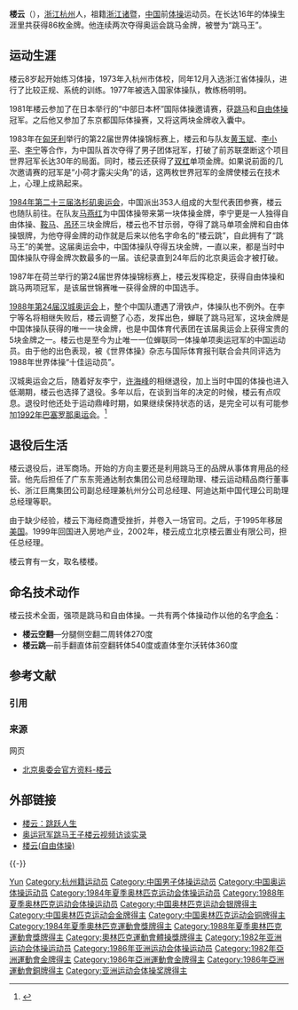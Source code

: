 {{Infobox Gymnast
|gymnastname = 楼云
|image = Replace this image male.svg
|imagesize = 150px
|caption = 
|fullname = 
|altname = 
|nickname = 
|country = {{CHN}}
|formercountry = 
|birthdate = {{Birth date and age|1964|6|23}}
|birthplace = {{PRC}}[[浙江省|浙江省]][[杭州市|杭州市]]
|hometown = {{PRC}}[[浙江省|浙江省]][[绍兴市|绍兴市]][[诸暨市|诸暨市]]
|residence = 
|deathdate = 
|deathplace = 
|height = 
|discipline = [[競技體操|男子競技體操]]
|level = 
|natlteam = 
|club = 
|gym = 
|collegeteam = 
|headcoach = 
|assistcoach = 
|formercoach = 
|choreographer = 
|music = 
|eponymousskills = 
|retired = 
|medaltemplates = <!-- see [[Template:MedalRelatedTemplates|Template:MedalRelatedTemplates]] -->
{{MedalCompetition | [[夏季奧林匹克運動會|夏季奧林匹克運動會]] }}
{{MedalGold|[[1984年夏季奧林匹克運動會|1984年洛杉磯]]|[[1984年夏季奧林匹克運動會體操比賽|跳馬]]}}
{{MedalGold |[[1988年夏季奧林匹克運動會|1988年漢城]]|[[1988年夏季奧林匹克運動會體操比賽|跳馬]]}}
{{MedalSilver|[[1984年夏季奧林匹克運動會|1984年洛杉磯]]|[[1984年夏季奧林匹克運動會體操比賽|團體]]}}
{{MedalSilver|[[1984年夏季奧林匹克運動會|1984年洛杉磯]]|[[1984年夏季奧林匹克運動會體操比賽|自由體操]]}}
{{MedalBronze|[[1988年夏季奧林匹克運動會|1988年漢城]]|[[1988年夏季奧林匹克運動會體操比賽|自由體操]]}}
}}

'''楼云'''（{{bd|1964年|6月23日|catIdx=Lou Yun}}），[[浙江省|浙江]][[杭州市|杭州]]人，祖籍[[浙江省|浙江]][[诸暨市|诸暨]]，[[中华人民共和国|中国]]前[[体操|体操]]运动员。在长达16年的体操生涯里共获得86枚金牌。他连续两次夺得奥运会跳马金牌，被誉为“跳马王”。

== 运动生涯 ==
楼云8岁起开始练习体操，1973年入杭州市体校，同年12月入选浙江省体操队，进行了比较正规、系统的训练。1977年被选入国家体操队，教练杨明明。

1981年楼云参加了在日本举行的“中部日本杯”国际体操邀请赛，获[[跳马|跳马]]和[[自由体操|自由体操]]冠军。之后他又参加了东京都国际体操赛，又将这两块金牌收入囊中。

1983年在[[匈牙利|匈牙利]]举行的第22届世界体操锦标赛上，楼云和与队友[[黄玉斌|黄玉斌]]、[[李小平_(体操运动员)|李小平]]、[[李宁|李宁]]等合作，为中国队首次夺得了男子团体冠军，打破了前苏联垄断这个项目世界冠军长达30年的局面。同时，楼云还获得了[[双杠|双杠]]单项金牌。如果说前面的几次邀请赛的冠军是“小荷才露尖尖角”的话，这两枚世界冠军的金牌使楼云在技术上，心理上成熟起来。

[[1984年夏季奥林匹克运动会|1984年第二十三届洛杉矶奥运会]]，中国派出353人组成的大型代表团参赛，楼云也随队前往。在队友[[马燕红|马燕红]]为中国体操带来第一块体操金牌，李宁更是一人独得自由体操、[[鞍马|鞍马]]、[[吊环|吊环]]三块金牌后，楼云也不甘示弱，夺得了跳马单项金牌和自由体操银牌，为他夺得金牌的动作就是后来以他名字命名的“楼云跳”，自此拥有了“跳马王”的美誉。这届奥运会中，中国体操队夺得五块金牌，一直以来，都是当时中国体操队夺得金牌次数最多的一届。该纪录直到24年后的北京奥运会才被打破。

1987年在荷兰举行的第24届世界体操锦标赛上，楼云发挥稳定，获得自由体操和跳马两项冠军，是该届世锦赛唯一获得金牌的中国选手。

[[1988年夏季奥林匹克运动会|1988年第24届汉城奥运会]]上，整个中国队遭遇了滑铁卢，体操队也不例外。在李宁等名将相继失败后，楼云调整了心态，发挥出色，蝉联了跳马冠军，这块金牌是中国体操队获得的唯一一块金牌，也是中国体育代表团在该届奥运会上获得宝贵的5块金牌之一。楼云也是至今为止唯一一位蝉联同一体操单项奥运冠军的中国运动员。由于他的出色表现，被《世界体操》杂志与国际体育报刊联合会共同评选为1988年世界体操“十佳运动员”。

汉城奥运会之后，随着好友李宁，[[许海峰|许海峰]]的相继退役，加上当时中国的体操也进入低潮期，楼云也选择了退役。多年以后，在谈到当年的决定的时候，楼云有点叹息。退役时他还处于运动鼎峰时期，如果继续保持状态的话，是完全可以有可能参加[[1992年夏季奥林匹克运动会|1992年巴塞罗那奥运会]]。<ref>{{cite web |url=http://www.sport.org.cn/newscenter/zhonghe/2004-07-14/239033.html |title=存档副本 |accessdate=2007-03-26 |deadurl=yes |archiveurl=https://web.archive.org/web/20070610095646/http://www.sport.org.cn/newscenter/zhonghe/2004-07-14/239033.html |archivedate=2007-06-10 }} </ref>

== 退役后生活 ==
楼云退役后，进军商场。开始的方向主要还是利用跳马王的品牌从事体育用品的经营。他先后担任了广东东莞通达制衣集团公司总经理助理、楼云运动精品商行董事长、浙江巨鹰集团公司副总经理兼杭州分公司总经理、阿迪达斯中国代理公司助理总经理等职。

由于缺少经验，楼云下海经商遭受挫折，并卷入一场官司。之后，于1995年移居[[美国|美国]]。1999年回国进入房地产业，2002年，楼云成立北京楼云置业有限公司，担任总经理。 

楼云育有一女，取名楼楼。

== 命名技术动作 ==
楼云技术全面，强项是跳马和自由体操。一共有两个体操动作以他的名字[[以中国运动员命名的体操动作|命名]]：
* '''楼云空翻'''—分腿侧空翻二周转体270度
* '''楼云跳'''—前手翻直体前空翻转体540度或直体奎尔沃转体360度

== 参考文献 ==
=== 引用 ===
{{Reflist|1}}

=== 来源 ===
;网页
* [http://www.beijing2008.com/79/75/article211717579.shtml 北京奥委会官方资料-楼云] {{Wayback|url=http://www.beijing2008.com/79/75/article211717579.shtml |date=20070315021318 }}

== 外部链接 ==
* [http://finance.sina.com.cn/manage/cfrw/20050602/17031650551.shtml 楼云：跳跃人生] {{Wayback|url=http://finance.sina.com.cn/manage/cfrw/20050602/17031650551.shtml |date=20190520101642 }}
* [https://web.archive.org/web/20070610095646/http://www.sport.org.cn/newscenter/zhonghe/2004-07-14/239033.html 奥运冠军跳马王子楼云视频访谈实录]
* [http://www.gymnaflash.com/f_louyun_a.htm 楼云(自由体操)] {{Wayback|url=http://www.gymnaflash.com/f_louyun_a.htm |date=20190521150255 }}

{{-}}
{{奧林匹克運動會男子跳馬冠軍}}
{{世界體操錦標賽男子跳馬冠軍}}
{{世界體操錦標賽男子自由體操冠軍}}
{{世界體操錦標賽男子雙槓冠軍}}
{{建国40年以来80名杰出教练员、运动员}}

{{Authority control}}
{{DEFAULTSORT:Lou Yun}}
[[Category:楼姓|Yun]]
[[Category:杭州籍运动员|Category:杭州籍运动员]]
[[Category:中国男子体操运动员|Category:中国男子体操运动员]]
[[Category:中国奥运体操运动员|Category:中国奥运体操运动员]]
[[Category:1984年夏季奥林匹克运动会体操运动员|Category:1984年夏季奥林匹克运动会体操运动员]]
[[Category:1988年夏季奥林匹克运动会体操运动员|Category:1988年夏季奥林匹克运动会体操运动员]]
[[Category:中国奥林匹克运动会银牌得主|Category:中国奥林匹克运动会银牌得主]]
[[Category:中国奥林匹克运动会金牌得主|Category:中国奥林匹克运动会金牌得主]]
[[Category:中国奥林匹克运动会铜牌得主|Category:中国奥林匹克运动会铜牌得主]]
[[Category:1984年夏季奧林匹克運動會獎牌得主|Category:1984年夏季奧林匹克運動會獎牌得主]]
[[Category:1988年夏季奧林匹克運動會獎牌得主|Category:1988年夏季奧林匹克運動會獎牌得主]]
[[Category:奧林匹克運動會體操獎牌得主|Category:奧林匹克運動會體操獎牌得主]]
[[Category:1982年亚洲运动会体操运动员|Category:1982年亚洲运动会体操运动员]]
[[Category:1986年亚洲运动会体操运动员|Category:1986年亚洲运动会体操运动员]]
[[Category:1982年亞洲運動會金牌得主|Category:1982年亞洲運動會金牌得主]]
[[Category:1986年亞洲運動會金牌得主|Category:1986年亞洲運動會金牌得主]]
[[Category:1986年亞洲運動會銅牌得主|Category:1986年亞洲運動會銅牌得主]]
[[Category:亚洲运动会体操奖牌得主|Category:亚洲运动会体操奖牌得主]]